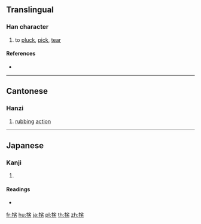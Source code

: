 {{character info/new}}
==Translingual==

===Han character===
{{Han char|rn=64|rad=手|as=06|sn=9|four=|canj=QFHS|ids=⿰扌劣}}

# to [[pluck]], [[pick]], [[tear]]

====References====
* {{Han ref|kx=0431.171|dkj=12081|dj=0780.240|hdz=31868.151|uh=6318|ud=25368}}

----

==Cantonese==

===Hanzi===
{{yue-hanzi|jyut=[[lyut3]]|y=lyut3}}

# [[rubbing]] [[action]]

----

==Japanese==

===Kanji===
{{ja-kanji|grade=|rs=手06}}

# {{defn|lang=ja|sort=手06}}

====Readings====
* {{ja-readings|on=|kun=[[むしる]] (mushiru), [[むしりとる]] (mushiritoru)}}

[[fr:挘]]
[[hu:挘]]
[[ja:挘]]
[[pl:挘]]
[[th:挘]]
[[zh:挘]]